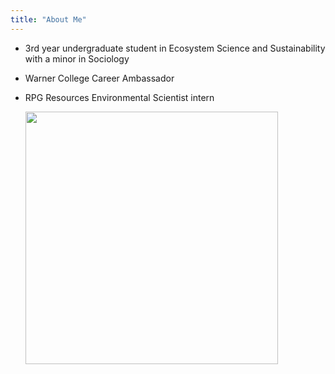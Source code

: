 ```yaml
---
title: "About Me"
---
```


-   3rd year undergraduate student in Ecosystem Science and Sustainability with a minor in Sociology

-   Warner College Career Ambassador

-   RPG Resources Environmental Scientist intern

    ![](images/IMG_9537.JPG){width="404"}
